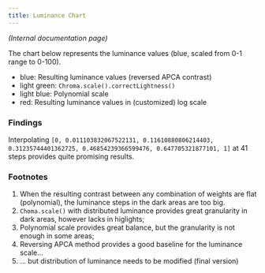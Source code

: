 ```yaml
---
title: Luminance Chart
---
```



*(Internal documentation page)*

The chart below represents the luminance values (blue, scaled from 0-1 range to 0-100).

- blue: Resulting luminance values (reversed APCA contrast)
- light green: `Chroma.scale().correctLightness()`
- light blue: Polynomial scale
- red: Resulting luminance values in (customized) log scale


### Findings

Interpolating `[0, 0.011103832067522131, 0.11610880806214403, 0.31235744401362725, 0.46854239366599476, 0.647705321877101, 1]` at 41 steps provides quite promising results.

### Footnotes

1. When the resulting contrast between any combination of weights are flat (polynomial), the luminance steps in the dark areas are too big.
1. `Choma.scale()` with distributed luminance provides great granularity in dark areas, however lacks in higlights;
1. Polynomial scale provides great balance, but the granularity is not enough in some areas;
1. Reversing APCA method provides a good baseline for the luminance scale...
1. ... but distribution of luminance needs to be modified (final version)

<Chart />
